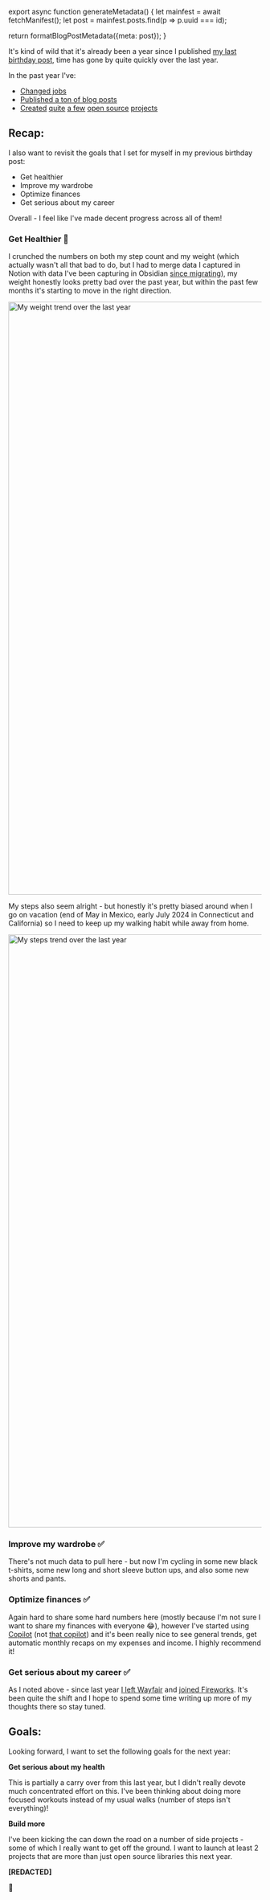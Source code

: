 

export async function generateMetadata() {
  let mainfest = await fetchManifest();
  let post = mainfest.posts.find(p => p.uuid === id);

  return formatBlogPostMetadata({meta: post});
}

<BlogPage id={id}>

It's kind of wild that it's already been a year since I published [my last birthday post](/blog/2023/july/29), time has gone by quite quickly over the last year.

In the past year I've:

- [Changed jobs](/blog/2024/may/leaving-wayfair)
- [Published a ton of blog posts](/blog)
- [Created](https://x.com/immatthamlin/status/1790111809791308173) [quite](https://x.com/immatthamlin/status/1793056949434486946) [a few](https://x.com/immatthamlin/status/1790750021681344951) [open source](https://x.com/immatthamlin/status/1777091844779683931) [projects](/blog/2024/january/building-better-beacon)

## Recap:

I also want to revisit the goals that I set for myself in my previous birthday post:

- Get healthier
- Improve my wardrobe
- Optimize finances
- Get serious about my career

Overall - I feel like I've made decent progress across all of them!

### Get Healthier 🫤

I crunched the numbers on both my step count and my weight (which actually wasn't all that bad to do, but I had to merge data I captured in Notion with data I've been capturing in Obsidian [since migrating](/blog/2024/july/switching-back-to-obsidian)), my weight honestly looks pretty bad over the past year, but within the past few months it's starting to move in the right direction.

<Image priority={true} placeholder="blur" blurDataURL="iVBORw0KGgoAAAANSUhEUgAAAAEAAAABCAQAAAC1HAwCAAAAC0lEQVR42mP8/wgAAuYB4/TKAFcAAAAASUVORK5CYII=" alt="My weight trend over the last year" src="/images/30/weight-trend.png" width="2380" height="1180" />

My steps also seem alright - but honestly it's pretty biased around when I go on vacation (end of May in Mexico, early July 2024 in Connecticut and California) so I need to keep up my walking habit while away from home.

<Image priority={true} placeholder="blur" blurDataURL="iVBORw0KGgoAAAANSUhEUgAAAAEAAAABCAQAAAC1HAwCAAAAC0lEQVR42mP8/wgAAuYB4/TKAFcAAAAASUVORK5CYII=" alt="My steps trend over the last year" src="/images/30/steps-trend.png" width="2379" height="1180" />

### Improve my wardrobe ✅

There's not much data to pull here - but now I'm cycling in some new black t-shirts, some new long and short sleeve button ups, and also some new shorts and pants.

### Optimize finances ✅

Again hard to share some hard numbers here (mostly because I'm not sure I want to share my finances with everyone 😂), however I've started using [Copilot](https://copilot.money/) (not [that copilot](https://copilot.github.com/)) and it's been really nice to see general trends, get automatic monthly recaps on my expenses and income. I highly recommend it!

### Get serious about my career ✅

As I noted above - since last year [I left Wayfair](https://matthamlin.me/blog/2024/may/leaving-wayfair) and [joined Fireworks](https://fireworks.ai). It's been quite the shift and I hope to spend some time writing up more of my thoughts there so stay tuned.

## Goals:

Looking forward, I want to set the following goals for the next year:

**Get serious about my health**

This is partially a carry over from this last year, but I didn't really devote much concentrated effort on this. I've been thinking about doing more focused workouts instead of my usual walks (number of steps isn't everything)!

**Build more**

I've been kicking the can down the road on a number of side projects - some of which I really want to get off the ground. I want to launch at least 2 projects that are more than just open source libraries this next year.

**[REDACTED]**

🙂

</BlogPage>
